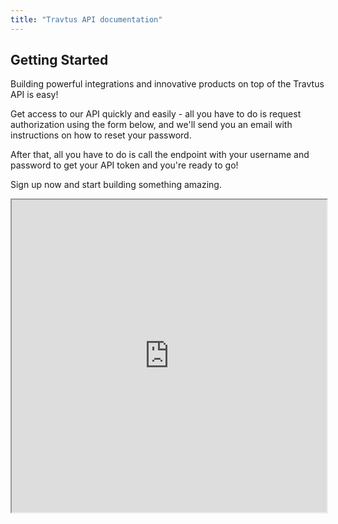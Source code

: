 ```yaml
---
title: "Travtus API documentation"
---
```


## Getting Started

Building powerful integrations and innovative products on top of the Travtus API is easy!

Get access to our API quickly and easily - all you have to do is request authorization using the form below, and we'll send you an email with instructions on how to reset your password.

After that, all you have to do is call the endpoint with your username and password to get your API token and you're ready to go!

Sign up now and start building something amazing.

<iframe width="100%" height="500" src="https://travtus.typeform.com/to/nHiEtqjg">
</iframe>
